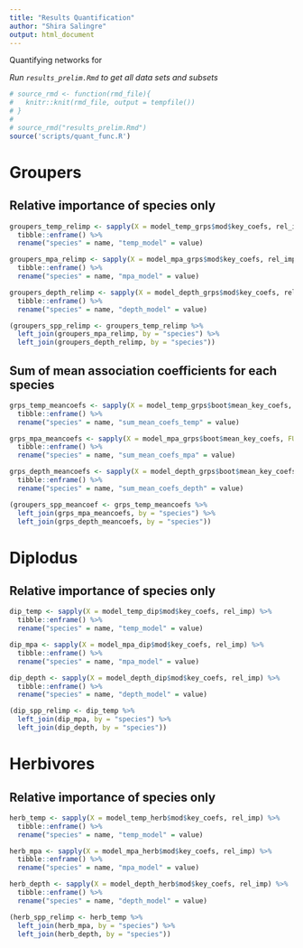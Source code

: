 ```yaml
---
title: "Results Quantification"
author: "Shira Salingre"
output: html_document
---
```


Quantifying networks for 

_Run `results_prelim.Rmd` to get all data sets and subsets_
```r
# source_rmd <- function(rmd_file){
#   knitr::knit(rmd_file, output = tempfile())
# }
# 
# source_rmd("results_prelim.Rmd")
source('scripts/quant_func.R')

```

# Groupers

## Relative importance of species only

```r
groupers_temp_relimp <- sapply(X = model_temp_grps$mod$key_coefs, rel_imp) %>% 
  tibble::enframe() %>% 
  rename("species" = name, "temp_model" = value)

groupers_mpa_relimp <- sapply(X = model_mpa_grps$mod$key_coefs, rel_imp) %>% 
  tibble::enframe() %>% 
  rename("species" = name, "mpa_model" = value)

groupers_depth_relimp <- sapply(X = model_depth_grps$mod$key_coefs, rel_imp) %>% 
  tibble::enframe() %>% 
  rename("species" = name, "depth_model" = value)

(groupers_spp_relimp <- groupers_temp_relimp %>%
  left_join(groupers_mpa_relimp, by = "species") %>% 
  left_join(groupers_depth_relimp, by = "species"))

```

## Sum of mean association coefficients for each species
```r
grps_temp_meancoefs <- sapply(X = model_temp_grps$boot$mean_key_coefs, FUN = mean_coef) %>%
  tibble::enframe() %>% 
  rename("species" = name, "sum_mean_coefs_temp" = value)

grps_mpa_meancoefs <- sapply(X = model_mpa_grps$boot$mean_key_coefs, FUN = mean_coef) %>%
  tibble::enframe() %>% 
  rename("species" = name, "sum_mean_coefs_mpa" = value)

grps_depth_meancoefs <- sapply(X = model_depth_grps$boot$mean_key_coefs, FUN = mean_coef) %>%
  tibble::enframe() %>% 
  rename("species" = name, "sum_mean_coefs_depth" = value)

(groupers_spp_meancoef <- grps_temp_meancoefs %>%
  left_join(grps_mpa_meancoefs, by = "species") %>% 
  left_join(grps_depth_meancoefs, by = "species"))

```


# Diplodus

## Relative importance of species only

```r
dip_temp <- sapply(X = model_temp_dip$mod$key_coefs, rel_imp) %>% 
  tibble::enframe() %>% 
  rename("species" = name, "temp_model" = value)

dip_mpa <- sapply(X = model_mpa_dip$mod$key_coefs, rel_imp) %>% 
  tibble::enframe() %>% 
  rename("species" = name, "mpa_model" = value)

dip_depth <- sapply(X = model_depth_dip$mod$key_coefs, rel_imp) %>% 
  tibble::enframe() %>% 
  rename("species" = name, "depth_model" = value)

(dip_spp_relimp <- dip_temp %>%
  left_join(dip_mpa, by = "species") %>% 
  left_join(dip_depth, by = "species"))

```

# Herbivores

## Relative importance of species only

```r
herb_temp <- sapply(X = model_temp_herb$mod$key_coefs, rel_imp) %>% 
  tibble::enframe() %>% 
  rename("species" = name, "temp_model" = value)

herb_mpa <- sapply(X = model_mpa_herb$mod$key_coefs, rel_imp) %>% 
  tibble::enframe() %>% 
  rename("species" = name, "mpa_model" = value)

herb_depth <- sapply(X = model_depth_herb$mod$key_coefs, rel_imp) %>% 
  tibble::enframe() %>% 
  rename("species" = name, "depth_model" = value)

(herb_spp_relimp <- herb_temp %>%
  left_join(herb_mpa, by = "species") %>% 
  left_join(herb_depth, by = "species"))

```


